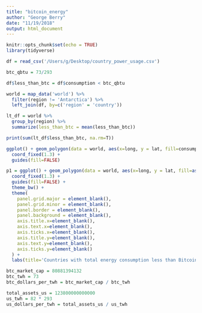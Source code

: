```yaml
---
title: "bitcoin_energy"
author: "George Berry"
date: "11/19/2018"
output: html_document
---
```


```r
knitr::opts_chunk$set(echo = TRUE)
library(tidyverse)
```

```r
df = read_csv('/Users/g/Desktop/country_power_usage.csv')

btc_qbtu = 73/293

df$less_than_btc = df$consumption < btc_qbtu

world = map_data('world') %>%
  filter(region != 'Antarctica') %>%
  left_join(df, by=c('region' = 'country'))

lt_df = world %>%
  group_by(region) %>%
  summarize(less_than_btc = mean(less_than_btc))

print(sum(lt_df$less_than_btc, na.rm=T))
```

```r
ggplot() + geom_polygon(data = world, aes(x=long, y = lat, fill=consumption, group = group)) + 
  coord_fixed(1.3) +
  guides(fill=FALSE)
```


```r

p1 = ggplot() + geom_polygon(data = world, aes(x=long, y = lat, fill=as.integer(production < 73/293), group = group)) + 
  coord_fixed(1.3) +
  guides(fill=FALSE) +
  theme_bw() +
  theme(
    panel.grid.major = element_blank(),
    panel.grid.minor = element_blank(),
    panel.border = element_blank(),
    panel.background = element_blank(),
    axis.title.x=element_blank(),
    axis.text.x=element_blank(),
    axis.ticks.x=element_blank(),
    axis.title.y=element_blank(),
    axis.text.y=element_blank(),
    axis.ticks.y=element_blank()
  ) +
  labs(title='Countries with total energy consumption less than Bitcoin mining')
```


```r
btc_market_cap = 80881394132
btc_twh = 73
btc_dollars_per_twh = btc_market_cap / btc_twh

total_assets_us = 123800000000000
us_twh = 82 * 293
us_dollars_per_twh = total_assets_us / us_twh
```